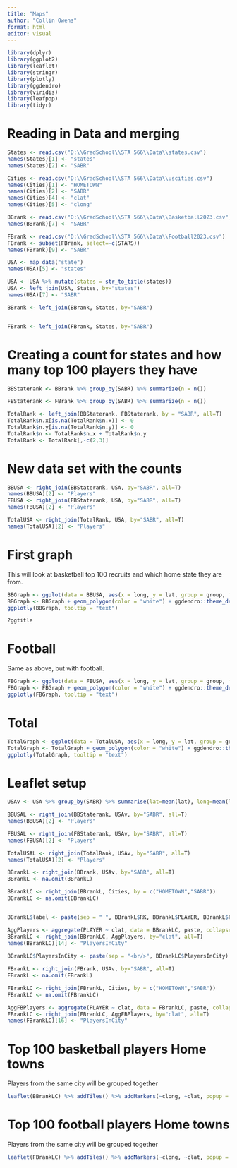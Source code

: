 ```yaml
---
title: "Maps"
author: "Collin Owens"
format: html
editor: visual
---
```


```r
library(dplyr)
library(ggplot2)
library(leaflet)
library(stringr)
library(plotly)
library(ggdendro)
library(viridis)
library(leafpop)
library(tidyr)
```

# Reading in Data and merging

```r
States <- read.csv("D:\\GradSchool\\STA 566\\Data\\states.csv")
names(States)[1] <- "states"
names(States)[2] <- "SABR"

Cities <- read.csv("D:\\GradSchool\\STA 566\\Data\\uscities.csv")
names(Cities)[1] <- "HOMETOWN"
names(Cities)[2] <- "SABR"
names(Cities)[4] <- "clat"
names(Cities)[5] <- "clong"

BBrank <- read.csv("D:\\GradSchool\\STA 566\\Data\\Basketball2023.csv")
names(BBrank)[7] <- "SABR"

FBrank <- read.csv("D:\\GradSchool\\STA 566\\Data\\Football2023.csv")
FBrank <- subset(FBrank, select=-c(STARS))
names(FBrank)[9] <- "SABR"

USA <- map_data("state")
names(USA)[5] <- "states"

USA <- USA %>% mutate(states = str_to_title(states))
USA <- left_join(USA, States, by="states")
names(USA)[7] <- "SABR"

BBrank <- left_join(BBrank, States, by="SABR")


FBrank <- left_join(FBrank, States, by="SABR")

```

# Creating a count for states and how many top 100 players they have

```r
BBStaterank <- BBrank %>% group_by(SABR) %>% summarize(n = n())

FBStaterank <- FBrank %>% group_by(SABR) %>% summarize(n = n())

TotalRank <- left_join(BBStaterank, FBStaterank, by = "SABR", all=T)
TotalRank$n.x[is.na(TotalRank$n.x)] <- 0
TotalRank$n.y[is.na(TotalRank$n.y)] <- 0
TotalRank$n <- TotalRank$n.x + TotalRank$n.y
TotalRank <- TotalRank[,-c(2,3)]
```

# New data set with the counts

```r
BBUSA <- right_join(BBStaterank, USA, by="SABR", all=T)
names(BBUSA)[2] <- "Players"
FBUSA <- right_join(FBStaterank, USA, by="SABR", all=T)
names(FBUSA)[2] <- "Players"

TotalUSA <- right_join(TotalRank, USA, by="SABR", all=T)
names(TotalUSA)[2] <- "Players"
```

# First graph

This will look at basketball top 100 recruits and which home state they are from.

```r
BBGraph <- ggplot(data = BBUSA, aes(x = long, y = lat, group = group, fill = Players, text = paste("Number of players in state:", round(Players))))
BBGraph <- BBGraph + geom_polygon(color = "white") + ggdendro::theme_dendro() + scale_fill_viridis(option = "rocket") + ggtitle("ESPN Top 100 Basketball players by homestate")
ggplotly(BBGraph, tooltip = "text")

?ggtitle
```

# Football

Same as above, but with football.

```r
FBGraph <- ggplot(data = FBUSA, aes(x = long, y = lat, group = group, fill = Players, text = paste("Number of players in state:", round(Players))))
FBGraph <- FBGraph + geom_polygon(color = "white") + ggdendro::theme_dendro() + scale_fill_viridis(option = "rocket") + ggtitle("ESPN Top 100 Football players by homestate")
ggplotly(FBGraph, tooltip = "text")
```

# Total

```r
TotalGraph <- ggplot(data = TotalUSA, aes(x = long, y = lat, group = group, fill = Players, text = paste("Number of players in state:", round(Players))))
TotalGraph <- TotalGraph + geom_polygon(color = "white") + ggdendro::theme_dendro() + scale_fill_viridis(option = "rocket") + ggtitle("ESPN combined top 100 Football and Basketball players by state")
ggplotly(TotalGraph, tooltip = "text")
```

# Leaflet setup

```r
USAv <- USA %>% group_by(SABR) %>% summarise(lat=mean(lat), long=mean(long))

BBUSAL <- right_join(BBStaterank, USAv, by="SABR", all=T)
names(BBUSA)[2] <- "Players"

FBUSAL <- right_join(FBStaterank, USAv, by="SABR", all=T)
names(FBUSA)[2] <- "Players"

TotalUSAL <- right_join(TotalRank, USAv, by="SABR", all=T)
names(TotalUSA)[2] <- "Players"

BBrankL <- right_join(BBrank, USAv, by="SABR", all=T)
BBrankL <- na.omit(BBrankL)

BBrankLC <- right_join(BBrankL, Cities, by = c("HOMETOWN","SABR"))
BBrankLC <- na.omit(BBrankLC)


BBrankL$label <- paste(sep = " ", BBrankL$RK, BBrankL$PLAYER, BBrankL$POS, BBrankL$HOMETOWN)

AggPlayers <- aggregate(PLAYER ~ clat, data = BBrankLC, paste, collapse = ",")
BBrankLC <- right_join(BBrankLC, AggPlayers, by="clat", all=T)
names(BBrankLC)[14] <- "PlayersInCity"
 
BBrankLC$PlayersInCity <- paste(sep = "<br/>", BBrankLC$PlayersInCity)

FBrankL <- right_join(FBrank, USAv, by="SABR", all=T)
FBrankL <- na.omit(FBrankL)

FBrankLC <- right_join(FBrankL, Cities, by = c("HOMETOWN","SABR"))
FBrankLC <- na.omit(FBrankLC)

AggFBPlayers <- aggregate(PLAYER ~ clat, data = FBrankLC, paste, collapse = ",")
FBrankLC <- right_join(FBrankLC, AggFBPlayers, by="clat", all=T)
names(FBrankLC)[16] <- "PlayersInCity"
```

# Top 100 basketball players Home towns
Players from the same city will be grouped together
```r
leaflet(BBrankLC) %>% addTiles() %>% addMarkers(~clong, ~clat, popup = ~BBrankLC$PlayersInCity)
```

# Top 100 football players Home towns 
Players from the same city will be grouped together
```r
leaflet(FBrankLC) %>% addTiles() %>% addMarkers(~clong, ~clat, popup = ~FBrankLC$PlayersInCity)
```

